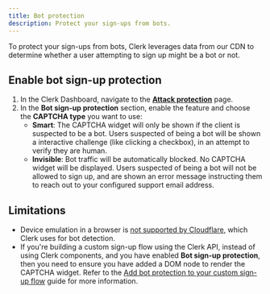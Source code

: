 ```yaml
---
title: Bot protection
description: Protect your sign-ups from bots.
---
```


To protect your sign-ups from bots, Clerk leverages data from our CDN to determine whether a user attempting to sign up might be a bot or not.

## Enable bot sign-up protection

1. In the Clerk Dashboard, navigate to the [**Attack protection**](https://dashboard.clerk.com/last-active?path=user-authentication/attack-protection) page.
1. In the **Bot sign-up protection** section, enable the feature and choose the **CAPTCHA type** you want to use:
   - **Smart**: The CAPTCHA widget will only be shown if the client is suspected to be a bot. Users suspected of being a bot will be shown a interactive challenge (like clicking a checkbox), in an attempt to verify they are human.
   - **Invisible**: Bot traffic will be automatically blocked. No CAPTCHA widget will be displayed. Users suspected of being a bot will not be allowed to sign up, and are shown an error message instructing them to reach out to your configured support email address.

## Limitations

- Device emulation in a browser is [not supported by Cloudflare](https://developers.cloudflare.com/waf/reference/cloudflare-challenges/#mobile-device-emulation), which Clerk uses for bot detection.
- If you're building a custom sign-up flow using the Clerk API, instead of using Clerk components, and you have enabled **Bot sign-up protection**, then you need to ensure you have added a DOM node to render the CAPTCHA widget. Refer to the [Add bot protection to your custom sign-up flow](/docs/custom-flows/bot-sign-up-protection) guide for more information.
